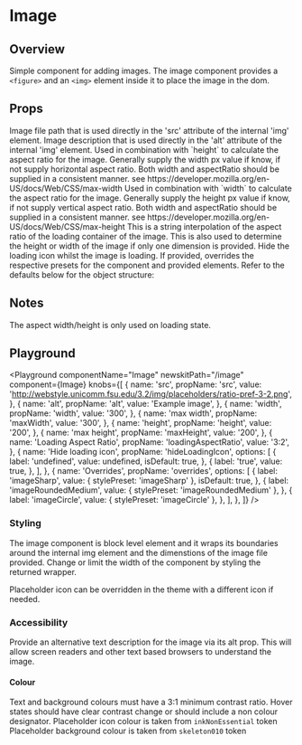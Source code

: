 

# Image

## Overview

Simple component for adding images.
The image component provides a `<figure>` and an `<img>` element inside it to place the image in the dom.

## Props

<LegacyBlock marginTop="sizing040">
  <Prop name="src" type="string">
    Image file path that is used directly in the 'src' attribute of
    the internal 'img' element.
  </Prop>
  <Prop name="alt" type="string">
    Image description that is used directly in the 'alt' attribute of
    the internal 'img' element.
  </Prop>
  <Prop name="width" type="string" default="100%">
    Used in combination with `height` to calculate the aspect ratio for
    the image. Generally supply the width px value if know, if not supply
    horizontal aspect ratio. Both width and aspectRatio should be supplied
    in a consistent manner.
  </Prop>
  <Prop name="maxWidth" type="string">
    see https://developer.mozilla.org/en-US/docs/Web/CSS/max-width
  </Prop>
  <Prop name="height" type="string" default="auto">
    Used in combination with `width` to calculate the aspect ratio for the
    image. Generally supply the height px value if know, if not supply vertical
    aspect ratio. Both width and aspectRatio should be supplied in a
    consistent manner.
  </Prop>
  <Prop name="maxHeight" type="string">
    see https://developer.mozilla.org/en-US/docs/Web/CSS/max-height
  </Prop>
  <Prop name="loadingAspectRatio" type="string">
    This is a string interpolation of the aspect ratio of the loading container of the image.
    This is also used to determine the height or width of the image if only one dimension is provided.
  </Prop>
  <Prop name="hideLoadingIcon" type="boolean" default={false}>
    Hide the loading icon whilst the image is loading.
  </Prop>
  <Prop name="overrides" type="object">
    If provided, overrides the respective presets for the component and provided elements.
    Refer to the defaults below for the object structure:
    <CodeFromFile path="examples/default-presets/image.tsx" />
  </Prop>
</LegacyBlock>

## Notes

The aspect width/height is only used on loading state.

## Playground

<Playground
  componentName="Image"
  newskitPath="/image"
  component={Image}
  knobs={[
    {
      name: 'src',
      propName: 'src',
      value:
        'http://webstyle.unicomm.fsu.edu/3.2/img/placeholders/ratio-pref-3-2.png',
    },
    {
      name: 'alt',
      propName: 'alt',
      value: 'Example image',
    },
    {
      name: 'width',
      propName: 'width',
      value: '300',
    },
    {
      name: 'max width',
      propName: 'maxWidth',
      value: '300',
    },
    {
      name: 'height',
      propName: 'height',
      value: '200',
    },
    {
      name: 'max height',
      propName: 'maxHeight',
      value: '200',
    },
    {
      name: 'Loading Aspect Ratio',
      propName: 'loadingAspectRatio',
      value: '3:2',
    },
    {
      name: 'Hide loading icon',
      propName: 'hideLoadingIcon',
      options: [
        {
          label: 'undefined',
          value: undefined,
          isDefault: true,
        },
        {
          label: 'true',
          value: true,
        },
      ],
    },
    {
      name: 'Overrides',
      propName: 'overrides',
      options: [
        {
          label: 'imageSharp',
          value: {
            stylePreset: 'imageSharp'
          },
          isDefault: true,
        },
        {
          label: 'imageRoundedMedium',
          value: {
            stylePreset: 'imageRoundedMedium'
          },
        },
        {
          label: 'imageCircle',
          value: {
            stylePreset: 'imageCircle'
          },
        },
      ],
    },
  ]}
/>

### Styling

The image component is block level element and it wraps its boundaries around the internal img element and the dimenstions of the image file provided. Change or limit the width of the component by styling the returned wrapper.

Placeholder icon can be overridden in the theme with a different icon if needed.

### Accessibility

Provide an alternative text description for the image via its alt prop. This will allow screen readers and other text based browsers to understand the image.

#### Colour

Text and background colours must have a 3:1 minimum contrast ratio.
Hover states should have clear contrast change or should include a non colour designator.
Placeholder icon colour is taken from `inkNonEssential` token
Placeholder background colour is taken from `skeleton010` token
